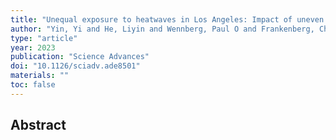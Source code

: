 ```yaml
---
title: "Unequal exposure to heatwaves in Los Angeles: Impact of uneven green spaces"
author: "Yin, Yi and He, Liyin and Wennberg, Paul O and Frankenberg, Christian"
type: "article"
year: 2023
publication: "Science Advances"
doi: "10.1126/sciadv.ade8501"
materials: ""
toc: false
---
```


## Abstract

